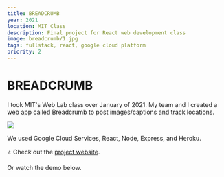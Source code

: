 ```yaml
---
title: BREADCRUMB
year: 2021
location: MIT Class
description: Final project for React web development class
image: breadcrumb/1.jpg
tags: fullstack, react, google cloud platform
priority: 2
---
```


# BREADCRUMB 

I took MIT's Web Lab class over January of 2021. My team and I created a web app called Breadcrumb to post images/captions and track locations. 

![](/breadcrumb/2.jpg)

We used Google Cloud Services, React, Node, Express, and Heroku.  

⭐️ Check out the [project website](http://breadcrumb123.herokuapp.com/). 

Or watch the demo below. 

<Vimeo vimeoId="504940062" />

 

